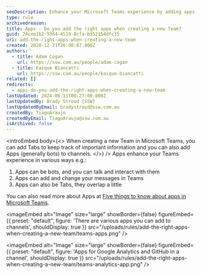 ```yaml
---
seoDescription: Enhance your Microsoft Teams experience by adding apps that integrate with bots, change messages, and provide valuable insights
type: rule
archivedreason:
title: Apps - Do you add the right apps when creating a new Team?
guid: 24cee1b2-5364-4519-8cfa-b352154dfc35
uri: add-the-right-apps-when-creating-a-new-team
created: 2020-12-21T20:00:07.000Z
authors:
  - title: Adam Cogan
    url: https://ssw.com.au/people/adam-cogan
  - title: Kaique Biancatti
    url: https://ssw.com.au/people/kaique-biancatti
related: []
redirects:
  - apps-do-you-add-the-right-apps-when-creating-a-new-team
lastUpdated: 2024-06-11T00:27:00.000Z
lastUpdatedBy: Brady Stroud [SSW]
lastUpdatedByEmail: bradystroud@ssw.com.au
createdBy: TiagoAraujo
createdByEmail: TiagoAraujo@ssw.com.au
isArchived: false
---
```


<introEmbed
  body={<>
When creating a new Team in Microsoft Teams, you can add Tabs to keep track of important information and you can also add Apps (generally bots) to channels.
  </>}
/>
Apps enhance your Teams experience in various ways e.g.:

1. Apps can be bots, and you can talk and interact with them
2. Apps can add and change your messages in Teams
3. Apps can also be Tabs, they overlap a little

You can also read more about Apps at [Five things to know about apps in Microsoft Teams](https://support.microsoft.com/en-us/office/five-things-to-know-about-apps-in-microsoft-teams-747492ee-7cdd-4115-a993-8c7e7f98a3d0).


<imageEmbed
  alt="Image"
  size="large"
  showBorder={false}
  figureEmbed={{
    preset: "default",
    figure: 'There are various apps you can add to channels',
    shouldDisplay: true
  }}
  src="/uploads/rules/add-the-right-apps-when-creating-a-new-team/teams-apps.png"
/>


<imageEmbed
  alt="Image"
  size="large"
  showBorder={false}
  figureEmbed={{
    preset: "default",
    figure: 'Apps for Google Analytics and GitHub in a channel',
    shouldDisplay: true
  }}
  src="/uploads/rules/add-the-right-apps-when-creating-a-new-team/teams-analytics-app.png"
/>
